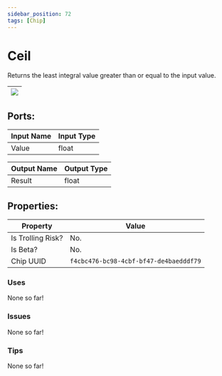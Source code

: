 ```yaml
---
sidebar_position: 72
tags: [Chip]
---
```


# Ceil


Returns the least integral value greater than or equal to the input value.

| ![](https://images-ext-2.discordapp.net/external/MPmIaQzlEPmgGWlgi-WxBBXt0Bjv_zWPkg1y1f_sy3s/https/www.recroomcircuits.com/image/circuit/absolute-value?width=206&height=108) |
|-----|

## Ports:

| Input Name | Input Type |
|-----------|-----------|
| Value | float |

| Output Name | Output Type |
|-----------|-----------|
| Result | float |

## Properties:

| Property  | Value |
|-------------------|-----------|
| Is Trolling Risk? | No. |
| Is Beta? | No. |
| Chip UUID | `f4cbc476-bc98-4cbf-bf47-de4baedddf79` |

### Uses
None so far!

### Issues
None so far!

### Tips
None so far!
